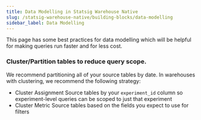 ```yaml
---
title: Data Modelling in Statsig Warehouse Native
slug: /statsig-warehouse-native/building-blocks/data-modelling
sidebar_label: Data Modelling
---
```


This page has some best practices for data modelling which will be helpful for making queries
run faster and for less cost.

### Cluster/Partition tables to reduce query scope.

We recommend partitioning all of your source tables by date. In warehouses with clustering, we recommend the following strategy:

- Cluster Assignment Source tables by your `experiment_id` column so experiment-level queries can be scoped to just that experiment
- Cluster Metric Source tables based on the fields you expect to use for filters
